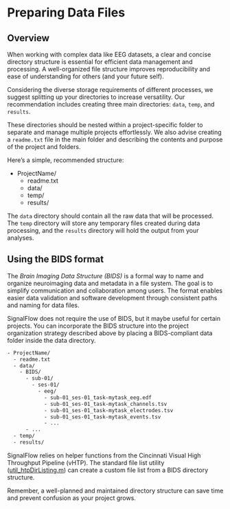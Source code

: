 
# Preparing Data Files {#sec-OrganizeFiles}

## Overview

When working with complex data like EEG datasets, a clear and concise directory structure is essential for efficient data management and processing. A well-organized file structure improves reproducibility and ease of understanding for others (and your future self). 

Considering the diverse storage requirements of different processes, we suggest splitting up your directories to increase versatility. Our recommendation includes creating three main directories: `data`, `temp`, and `results`. 

These directories should be nested within a project-specific folder to separate and manage multiple projects effortlessly. We also advise creating a `readme.txt` file in the main folder and  describing the contents and purpose of the project and folders.

Here's a simple, recommended structure:

- ProjectName/
  - readme.txt
  - data/
  - temp/
  - results/

The `data` directory should contain all the raw data that will be processed. The `temp` directory will store any temporary files created during data processing, and the `results` directory will hold the output from your analyses.

## Using the BIDS format

The *Brain Imaging Data Structure (BIDS)* is a formal way to name and organize neuroimaging data and  metadata in a file system. The goal is to simplify communication and collaboration among users. The format enables easier data validation and software development through consistent paths and naming for data files.

SignalFlow does not require the use of BIDS, but it maybe useful for certain projects. You can incorporate the BIDS structure into the project organization strategy described above by placing a BIDS-compliant data folder inside the data directory.
``` bash
- ProjectName/
  - readme.txt
  - data/
    - BIDS/
      - sub-01/
        - ses-01/
          - eeg/
            - sub-01_ses-01_task-mytask_eeg.edf
            - sub-01_ses-01_task-mytask_channels.tsv
            - sub-01_ses-01_task-mytask_electrodes.tsv
            - sub-01_ses-01_task-mytask_events.tsv
            - ...
      - ...
  - temp/
  - results/
```
SignalFlow relies on helper functions from the Cincinnati Visual High Throughput Pipeline (vHTP). The standard file list utility ([util_htpDirListing.m](https://github.com/cincibrainlab/vhtp/blob/main/util_htpDirListing.m)) can create a custom file list from a BIDS directory structure. 

Remember, a well-planned and maintained directory structure can save time and prevent confusion as your project grows.